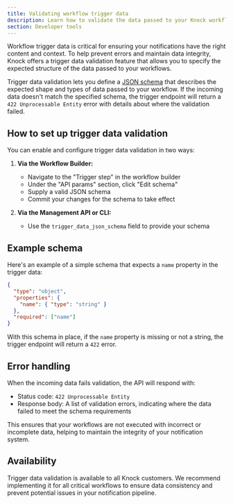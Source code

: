 ```yaml
---
title: Validating workflow trigger data
description: Learn how to validate the data passed to your Knock workflows using JSON schemas to ensure accuracy and prevent errors in your notifications.
section: Developer tools
---
```


Workflow trigger data is critical for ensuring your notifications have the right content and context. To help prevent errors and maintain data integrity, Knock offers a trigger data validation feature that allows you to specify the expected structure of the data passed to your workflows.

Trigger data validation lets you define a <a href="https://json-schema.org/" target="_blank">JSON schema</a> that describes the expected shape and types of data passed to your workflow. If the incoming data doesn't match the specified schema, the trigger endpoint will return a `422 Unprocessable Entity` error with details about where the validation failed.

## How to set up trigger data validation

You can enable and configure trigger data validation in two ways:

1. **Via the Workflow Builder:**

   - Navigate to the "Trigger step" in the workflow builder
   - Under the "API params" section, click "Edit schema"
   - Supply a valid JSON schema
   - Commit your changes for the schema to take effect

2. **Via the Management API or CLI:**
   - Use the `trigger_data_json_schema` field to provide your schema

## Example schema

Here's an example of a simple schema that expects a `name` property in the trigger data:

```json title="Trigger data validation schema"
{
  "type": "object",
  "properties": {
    "name": { "type": "string" }
  },
  "required": ["name"]
}
```

With this schema in place, if the `name` property is missing or not a string, the trigger endpoint will return a `422` error.

## Error handling

When the incoming data fails validation, the API will respond with:

- Status code: `422 Unprocessable Entity`
- Response body: A list of validation errors, indicating where the data failed to meet the schema requirements

This ensures that your workflows are not executed with incorrect or incomplete data, helping to maintain the integrity of your notification system.

## Availability

Trigger data validation is available to all Knock customers. We recommend implementing it for all critical workflows to ensure data consistency and prevent potential issues in your notification pipeline.
